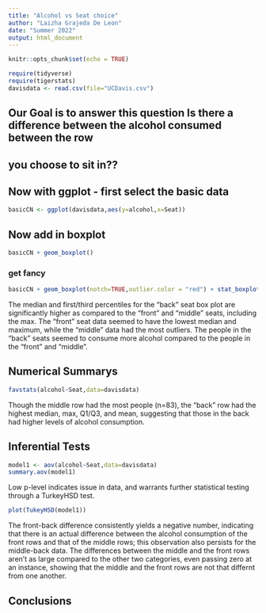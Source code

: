 ```yaml
---
title: "Alcohol vs Seat choice"
author: "Laizha Grajeda De Leon"
date: "Summer 2022"
output: html_document
---
```


```r
knitr::opts_chunk$set(echo = TRUE)
```

```r
require(tidyverse)
require(tigerstats)
davisdata <- read.csv(file="UCDavis.csv")
```
## Our Goal is to answer this question Is there a difference between the alcohol consumed between the row
## you choose to sit in??

## Now with ggplot - first select the basic data

```r
basicCN <- ggplot(davisdata,aes(y=alcohol,x=Seat))
```
## Now add in boxplot



```r
basicCN + geom_boxplot()
```
  
  
### get fancy  

```r
basicCN + geom_boxplot(notch=TRUE,outlier.color = "red") + stat_boxplot(geom ='errorbar') + labs(title="Fancy notch boxplot \n with 2 lines")
```

The median and first/third percentiles for the "back" seat box plot are significantly higher as compared to the "front" and "middle" seats, including the max. The "front" seat data seemed to have the lowest median and maximum, while the "middle" data had the most outliers. The people in the "back" seats seemed to consume more alcohol compared to the people in the "front" and "middle".


## Numerical Summarys 

```r
favstats(alcohol~Seat,data=davisdata)
```

Though the middle row had the most people (n=83), the "back" row had the highest median, max, Q1/Q3, and mean, suggesting that those in the back had higher levels of alcohol consumption. 

## Inferential Tests

```r
model1 <- aov(alcohol~Seat,data=davisdata)
summary.aov(model1)
```

Low p-level indicates issue in data, and warrants further statistical testing through a TurkeyHSD test. 

```r
plot(TukeyHSD(model1))
```

The front-back difference consistently yields a negative number, indicating that there is an actual difference between the alcohol consumption of the front rows and that of the middle rows; this observation also persists for the middle-back data. The differences between the middle and the front rows aren't as large compared to the other two categories, even passing zero at an instance, showing that the middle and the front rows are not that differnt from one another. 

## Conclusions


